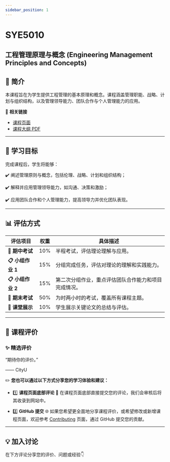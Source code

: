 ```yaml
---
sidebar_position: 1
---
```


# SYE5010
## 工程管理原理与概念 (Engineering Management Principles and Concepts)

## **📘 简介**
本课程旨在为学生提供工程管理的基本原理和概念。课程涵盖管理职能、战略、计划与组织结构，以及管理领导能力、团队合作与个人管理能力的应用。

🔗 **相关链接**
- [课程页面](https://www.cityu.edu.hk/catalogue/pg/202425/course/SYE5010.htm)
- [课程大纲 PDF](https://www.cityu.edu.hk/catalogue/pg/202425/course/SYE5010.pdf)

---

## **🎯 学习目标**

完成课程后，学生将能够：

✔️ 阐述管理原则与概念，包括伦理、战略、计划和组织结构；

✔️ 解释并应用管理领导能力，如沟通、决策和激励；

✔️ 应用团队合作和个人管理能力，提高领导力并优化团队表现。

---

## **📊 评估方式**

| **评估项目**           | **权重** | **具体描述**                                                                                       |
|-----------------------|---------|---------------------------------------------------------------------------------------------------|
| **📂 期中考试**         | 10%      | 半程考试，评估理论理解与应用。                                                                     |
| **📋 小组作业 1**       | 15%      | 分组完成任务，评估对理论的理解和实践能力。                                                          |
| **📋 小组作业 2**       | 15%      | 第二次分组作业，重点评估团队合作能力和项目完成情况。                                                 |
| **📝 期末考试**         | 50%      | 为时两小时的考试，覆盖所有课程主题。                                                                |
| **📑 课堂展示**         | 10%      | 学生展示关键论文的总结与评估。                                                                      |

---

## **💬 课程评价**

### ✨ **精选评价**
<div className={commentStyles.commentBox}>
    <p className={commentStyles.commentText}>
        “期待你的评价。”
    </p>
    <p className={commentStyles.commentAuthor}>—— CityU</p>
</div>

✏️ **您也可以通过以下方式分享您的学习体验和建议：**

- 1️⃣ **课程页面底部评论**
💬 在课程页面底部直接提交您的评论，我们会审核后将其收录到网站中。

- 2️⃣ **GitHub 提交**
🌐 如果您希望更全面地分享课程评价，或希望修改或新增课程页面，欢迎参考 [Contributing](https://penjc.github.io/cityU-navigator/contributing) 页面，通过 GitHub 提交您的贡献。

---

## **💡 加入讨论**

在下方评论分享您的评价、问题或经验👇
<Utterances />